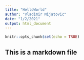 ```yaml
---
title: "HelloWorld"
author: "Vladimir Mijatovic"
date: "1/2/2021"
output: html_document
---
```


```r
knitr::opts_chunk$set(echo = TRUE)
```

## This is a markdown file

